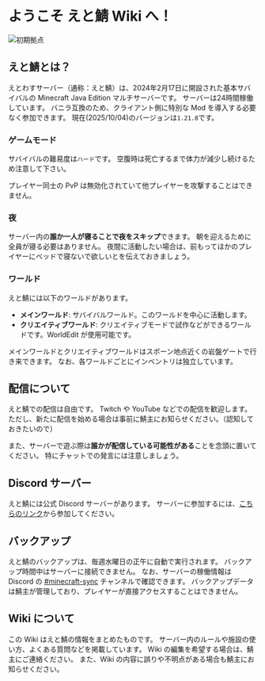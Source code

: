 # ようこそ えと鯖 Wiki へ！

![初期拠点](../public/images/welcome_0.png)

## えと鯖とは？

えとわすサーバー（通称：えと鯖）は、2024年2月17日に開設された基本サバイバルの Minecraft Java Edition マルチサーバーです。
サーバーは24時間稼働しています。
バニラ互換のため、クライアント側に特別な Mod を導入する必要なく参加できます。
現在(2025/10/04)のバージョンは`1.21.8`です。

### ゲームモード
サバイバルの難易度は`ハード`です。
空腹時は死亡するまで体力が減少し続けるため注意して下さい。

プレイヤー同士の PvP は無効化されていて他プレイヤーを攻撃することはできません。

### 夜
サーバー内の**誰か一人が寝ることで夜をスキップ**できます。
朝を迎えるために全員が寝る必要はありません。
夜間に活動したい場合は、前もってほかのプレイヤーにベッドで寝ないで欲しいとを伝えておきましょう。

### ワールド
えと鯖には以下のワールドがあります。

- **メインワールド**: サバイバルワールド。このワールドを中心に活動します。
- **クリエイティブワールド**: クリエイティブモードで試作などができるワールドです。WorldEdit が使用可能です。

メインワールドとクリエイティブワールドはスポーン地点近くの岩盤ゲートで行き来できます。
なお、各ワールドごとにインベントリは独立しています。

## 配信について

えと鯖での配信は自由です。
Twitch や YouTube などでの配信を歓迎します。
ただし、新たに配信を始める場合は事前に鯖主にお知らせください。（認知しておきたいので）

また、サーバーで遊ぶ際は**誰かが配信している可能性がある**ことを念頭に置いてください。
特にチャットでの発言には注意しましょう。

## Discord サーバー
えと鯖には公式 Discord サーバーがあります。
サーバーに参加するには、[こちらのリンク](https://discord.gg/TuTwKNjWum)から参加してください。

## バックアップ

えと鯖のバックアップは、毎週水曜日の正午に自動で実行されます。
バックアップ時間中はサーバーに接続できません。
なお、サーバーの稼働情報は Discord の [#minecraft-sync](https://discord.com/channels/1128971828644294666/1208420765716717629) チャンネルで確認できます。
バックアップデータは鯖主が管理しており、プレイヤーが直接アクセスすることはできません。

## Wiki について
この Wiki はえと鯖の情報をまとめたものです。
サーバー内のルールや施設の使い方、よくある質問などを掲載しています。
Wiki の編集を希望する場合は、鯖主にご連絡ください。
また、Wiki の内容に誤りや不明点がある場合も鯖主にお知らせください。